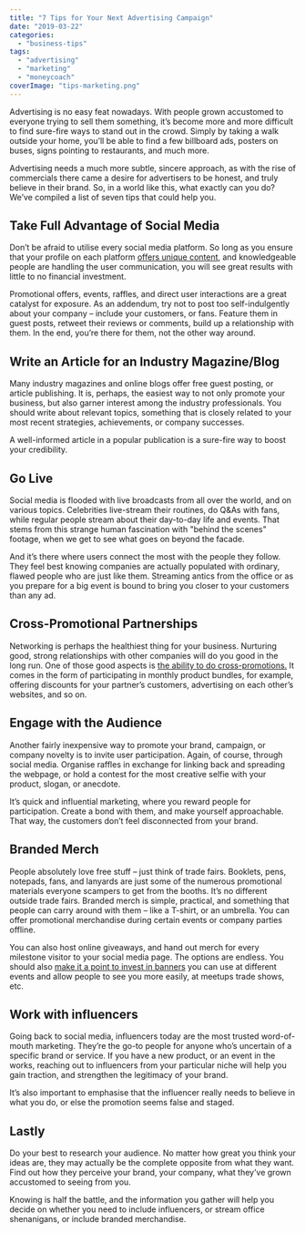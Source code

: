 ```yaml
---
title: "7 Tips for Your Next Advertising Campaign"
date: "2019-03-22"
categories: 
  - "business-tips"
tags: 
  - "advertising"
  - "marketing"
  - "moneycoach"
coverImage: "tips-marketing.png"
---
```


Advertising is no easy feat nowadays. With people grown accustomed to everyone trying to sell them something, it’s become more and more difficult to find sure-fire ways to stand out in the crowd. Simply by taking a walk outside your home, you’ll be able to find a few billboard ads, posters on buses, signs pointing to restaurants, and much more.

Advertising needs a much more subtle, sincere approach, as with the rise of commercials there came a desire for advertisers to be honest, and truly believe in their brand. So, in a world like this, what exactly can you do? We’ve compiled a list of seven tips that could help you.

## Take Full Advantage of Social Media

Don’t be afraid to utilise every social media platform. So long as you ensure that your profile on each platform [offers unique content](https://buffer.com/library/what-to-post-on-each-social-media-platform), and knowledgeable people are handling the user communication, you will see great results with little to no financial investment.

Promotional offers, events, raffles, and direct user interactions are a great catalyst for exposure. As an addendum, try not to post too self-indulgently about your company – include your customers, or fans. Feature them in guest posts, retweet their reviews or comments, build up a relationship with them. In the end, you’re there for them, not the other way around.

## Write an Article for an Industry Magazine/Blog

Many industry magazines and online blogs offer free guest posting, or article publishing. It is, perhaps, the easiest way to not only promote your business, but also garner interest among the industry professionals. You should write about relevant topics, something that is closely related to your most recent strategies, achievements, or company successes.

A well-informed article in a popular publication is a sure-fire way to boost your credibility.

## Go Live

Social media is flooded with live broadcasts from all over the world, and on various topics. Celebrities live-stream their routines, do Q&As with fans, while regular people stream about their day-to-day life and events. That stems from this strange human fascination with "behind the scenes" footage, when we get to see what goes on beyond the facade.

And it’s there where users connect the most with the people they follow. They feel best knowing companies are actually populated with ordinary, flawed people who are just like them. Streaming antics from the office or as you prepare for a big event is bound to bring you closer to your customers than any ad.

## Cross-Promotional Partnerships

Networking is perhaps the healthiest thing for your business. Nurturing good, strong relationships with other companies will do you good in the long run. One of those good aspects is [the ability to do cross-promotions.](https://www.thebalancesmb.com/attract-more-customers-through-cross-promotion-2947163) It comes in the form of participating in monthly product bundles, for example, offering discounts for your partner’s customers, advertising on each other’s websites, and so on.

## Engage with the Audience

Another fairly inexpensive way to promote your brand, campaign, or company novelty is to invite user participation. Again, of course, through social media. Organise raffles in exchange for linking back and spreading the webpage, or hold a contest for the most creative selfie with your product, slogan, or anecdote.

It’s quick and influential marketing, where you reward people for participation. Create a bond with them, and make yourself approachable. That way, the customers don’t feel disconnected from your brand.

## Branded Merch

People absolutely love free stuff – just think of trade fairs. Booklets, pens, notepads, fans, and lanyards are just some of the numerous promotional materials everyone scampers to get from the booths. It’s no different outside trade fairs. Branded merch is simple, practical, and something that people can carry around with them – like a T-shirt, or an umbrella. You can offer promotional merchandise during certain events or company parties offline.

[](https://inktale.com/kraideral/moneycoach-typeface)You can also host online giveaways, and hand out merch for every milestone visitor to your social media page. The options are endless. You should also [make it a point to invest in banners](https://www.printroom.ie/double-sided-pullup-banner/) you can use at different events and allow people to see you more easily, at meetups trade shows, etc.

## Work with influencers

Going back to social media, influencers today are the most trusted word-of-mouth marketing. They’re the go-to people for anyone who’s uncertain of a specific brand or service. If you have a new product, or an event in the works, reaching out to influencers from your particular niche will help you gain traction, and strengthen the legitimacy of your brand.

It’s also important to emphasise that the influencer really needs to believe in what you do, or else the promotion seems false and staged.

## Lastly

Do your best to research your audience. No matter how great you think your ideas are, they may actually be the complete opposite from what they want. Find out how they perceive your brand, your company, what they’ve grown accustomed to seeing from you.

Knowing is half the battle, and the information you gather will help you decide on whether you need to include influencers, or stream office shenanigans, or include branded merchandise.
